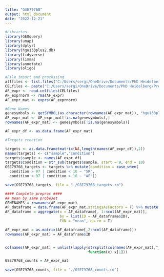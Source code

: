 ```yaml
---
title: "GSE79768"
output: html_document
date: "2022-12-21"
---
```


```r
#Libraries
library(GEOquery)
library(umap)
library(dplyr)
library(hgu133plus2.db)
library(tidyverse)
library(limma)
library(annotate)
library(oligo)
```


```r
#File import and processing
allfiles <- list.files("C:/Users/sergi/OneDrive/Documents/PhD Heidelberg/Projects/AF_MA_Master_RAA/data_processing/scripts/GSE79768/data")
CELfiles <- paste("C:/Users/sergi/OneDrive/Documents/PhD Heidelberg/Projects/AF_MA_Master_RAA/data_processing/scripts/GSE79768/data/",sort(allfiles[grep(".CEL",allfiles)]),sep="")
AF_expr <- read.celfiles(CELfiles)
AF_exprnorm <- rma(AF_expr)
AF_expr_mat <- exprs(AF_exprnorm)

#Gene Names
genesymbols <- getSYMBOL(as.character(rownames(AF_expr_mat)), "hgu133plus2.db")
AF_expr_mat <- AF_expr_mat[!is.na(genesymbols),]
rownames(AF_expr_mat) <- genesymbols[!is.na(genesymbols)]

AF_expr_df <- as.data.frame(AF_expr_mat)
```

```r
#Targets creation

targets <- as.data.frame(matrix(NA,length(names(AF_expr_df)),2))
names(targets) <- c("sample","condition")
targets$sample <- names(AF_expr_df)
targets$condition = str_sub(targets$sample, start = 9, end = 10)
GSE79768_targets <- targets %>% mutate(condition = case_when(
  condition > 97 | condition < 10 ~ "SR",
  condition < 97 | condition > 10 ~ "AF"))

save(GSE79768_targets, file = "./GSE79768_targets.ro")
```

```r
#### Complete preproc ####
## mean by same probeset
GENENAMES = rownames(AF_expr_mat)
AF_dataframe = data.frame(AF_expr_mat,stringsAsFactors = F) %>% mutate(ID = GENENAMES)
AF_dataframe = aggregate(x = AF_dataframe[, 1:ncol(AF_expr_mat)], 
                         by = list(ID = AF_dataframe$ID), 
                         FUN = "mean", na.rm = T)

AF_expr_mat = as.matrix(AF_dataframe[,2:ncol(AF_dataframe)])
rownames(AF_expr_mat) = AF_dataframe$ID


colnames(AF_expr_mat) = unlist(lapply(strsplit(colnames(AF_expr_mat),"_"), 
                                      function(x) x[1]))

GSE79768_counts = AF_expr_mat
        
save(GSE79768_counts, file = "./GSE79768_counts.ro")
```
